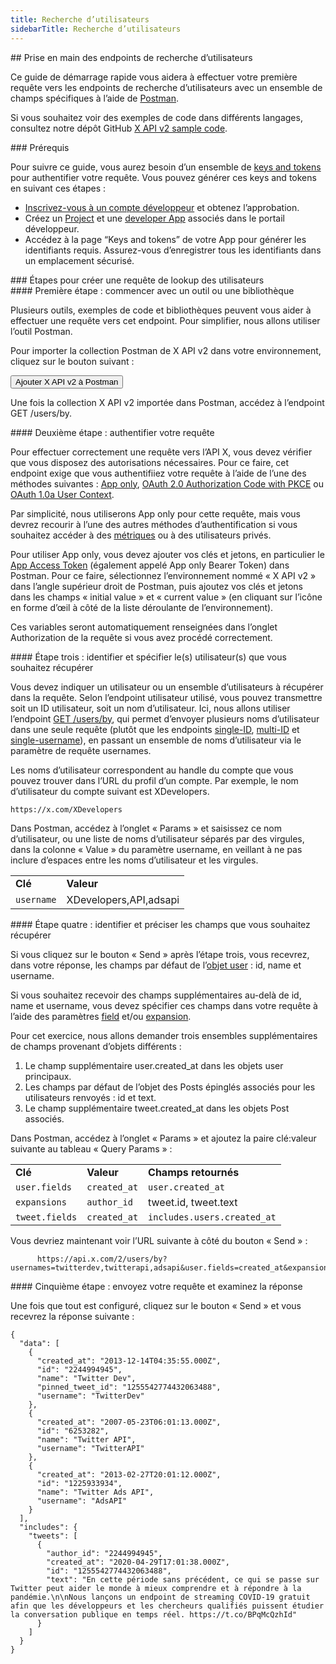 ```yaml
---
title: Recherche d’utilisateurs
sidebarTitle: Recherche d’utilisateurs
---
```



<div id="getting-started-with-the-users-lookup-endpoints">
  ## Prise en main des endpoints de recherche d’utilisateurs
</div>

Ce guide de démarrage rapide vous aidera à effectuer votre première requête vers les endpoints de recherche d’utilisateurs avec un ensemble de champs spécifiques à l’aide de [Postman](/fr/tutorials/postman-getting-started).

Si vous souhaitez voir des exemples de code dans différents langages, consultez notre dépôt GitHub [X API v2 sample code](https://github.com/xdevplatform/Twitter-API-v2-sample-code).

<Note>
  ### Prérequis

  Pour suivre ce guide, vous aurez besoin d’un ensemble de [keys and tokens](/fr/resources/fundamentals/authentication) pour authentifier votre requête. Vous pouvez générer ces keys and tokens en suivant ces étapes :

  * [Inscrivez-vous à un compte développeur](https://developer.x.com/en/apply-for-access) et obtenez l’approbation.
  * Créez un [Project](/fr/resources/fundamentals/projects) et une [developer App](/fr/resources/fundamentals/developer-apps) associés dans le portail développeur.
  * Accédez à la page “Keys and tokens” de votre App pour générer les identifiants requis. Assurez-vous d’enregistrer tous les identifiants dans un emplacement sécurisé.
</Note>

<div id="steps-to-build-a-users-lookup-request">
  ### Étapes pour créer une requête de lookup des utilisateurs
</div>

<div id="step-one-start-with-a-tool-or-library">
  #### Première étape : commencer avec un outil ou une bibliothèque
</div>

Plusieurs outils, exemples de code et bibliothèques peuvent vous aider à effectuer une requête vers cet endpoint. Pour simplifier, nous allons utiliser l’outil Postman.

Pour importer la collection Postman de X API v2 dans votre environnement, cliquez sur le bouton suivant :

<Button href="https://app.getpostman.com/run-collection/9956214-784efcda-ed4c-4491-a4c0-a26470a67400">
  Ajouter X API v2 à Postman
</Button>

Une fois la collection X API v2 importée dans Postman, accédez à l’endpoint GET /users/by.
 

<div id="step-two-authenticate-your-request">
  #### Deuxième étape : authentifier votre requête
</div>

Pour effectuer correctement une requête vers l’API X, vous devez vérifier que vous disposez des autorisations nécessaires. Pour ce faire, cet endpoint exige que vous authentifiiez votre requête à l’aide de l’une des méthodes suivantes : [App only](/fr/resources/fundamentals/authentication#app-only-authentication-and-oauth-2-0-bearer-token), [OAuth 2.0 Authorization Code with PKCE](fr/resources/fundamentals/authentication#oauth-2-0-authorization-code-flow-with-pkce-2) ou [OAuth 1.0a User Context](/fr/resources/fundamentals/authentication).

Par simplicité, nous utiliserons App only pour cette requête, mais vous devrez recourir à l’une des autres méthodes d’authentification si vous souhaitez accéder à des [métriques](/fr/x-api/fundamentals/metrics) ou à des utilisateurs privés.

Pour utiliser App only, vous devez ajouter vos clés et jetons, en particulier le [App Access Token](/fr/resources/fundamentals/authentication#using-and-generating-an-app-only-bearer-token) (également appelé App only Bearer Token) dans Postman. Pour ce faire, sélectionnez l’environnement nommé « X API v2 » dans l’angle supérieur droit de Postman, puis ajoutez vos clés et jetons dans les champs « initial value » et « current value » (en cliquant sur l’icône en forme d’œil à côté de la liste déroulante de l’environnement).

Ces variables seront automatiquement renseignées dans l’onglet Authorization de la requête si vous avez procédé correctement.
 

<div id="step-three-identify-and-specify-which-users-you-would-like-to-retrieve">
  #### Étape trois : identifier et spécifier le(s) utilisateur(s) que vous souhaitez récupérer
</div>

Vous devez indiquer un utilisateur ou un ensemble d’utilisateurs à récupérer dans la requête. Selon l’endpoint utilisateur utilisé, vous pouvez transmettre soit un ID utilisateur, soit un nom d’utilisateur. Ici, nous allons utiliser l’endpoint [GET /users/by](/fr/x-api/users/user-lookup-by-usernames), qui permet d’envoyer plusieurs noms d’utilisateur dans une seule requête (plutôt que les endpoints [single-ID](/fr/x-api/users/user-lookup-by-id), [multi-ID](/fr/x-api/users/user-lookup-by-ids) et [single-username](/fr/x-api/users/user-lookup-by-username)), en passant un ensemble de noms d’utilisateur via le paramètre de requête usernames.

Les noms d’utilisateur correspondent au handle du compte que vous pouvez trouver dans l’URL du profil d’un compte. Par exemple, le nom d’utilisateur du compte suivant est XDevelopers.

`https://x.com/XDevelopers`

Dans Postman, accédez à l’onglet « Params » et saisissez ce nom d’utilisateur, ou une liste de noms d’utilisateur séparés par des virgules, dans la colonne « Value » du paramètre username, en veillant à ne pas inclure d’espaces entre les noms d’utilisateur et les virgules.

|     |     |
| :--- | :--- |
| **Clé** | **Valeur** |
| `username` | XDevelopers,API,adsapi |

<div id="step-four-identify-and-specify-which-fields-you-would-like-to-retrieve">
  #### Étape quatre : identifier et préciser les champs que vous souhaitez récupérer
</div>

Si vous cliquez sur le bouton « Send » après l’étape trois, vous recevrez, dans votre réponse, les champs par défaut de l’[objet user](/fr/x-api/fundamentals/data-dictionary#user) : id, name et username.

Si vous souhaitez recevoir des champs supplémentaires au-delà de id, name et username, vous devez spécifier ces champs dans votre requête à l’aide des paramètres [field](/fr/x-api/fundamentals/fields) et/ou [expansion](/fr/x-api/fundamentals/expansions).

Pour cet exercice, nous allons demander trois ensembles supplémentaires de champs provenant d’objets différents :

1. Le champ supplémentaire user.created&#95;at dans les objets user principaux.
2. Les champs par défaut de l’objet des Posts épinglés associés pour les utilisateurs renvoyés : id et text.
3. Le champ supplémentaire tweet.created&#95;at dans les objets Post associés.
    

Dans Postman, accédez à l’onglet « Params » et ajoutez la paire clé:valeur suivante au tableau « Query Params » :

|     |     |     |
| :--- | :--- | :--- |
| **Clé** | **Valeur** | **Champs retournés** |
| `user.fields` | `created_at` | `user.created_at` |
| `expansions` | `author_id` | tweet.id, tweet.text |
| `tweet.fields` | `created_at` | `includes.users.created_at` |

Vous devriez maintenant voir l’URL suivante à côté du bouton « Send » :

```
      https://api.x.com/2/users/by?usernames=twitterdev,twitterapi,adsapi&user.fields=created_at&expansions=pinned_tweet_id&tweet.fields=author_id,created_at
```

<div id="step-five-make-your-request-and-review-your-response">
  #### Cinquième étape : envoyez votre requête et examinez la réponse
</div>

Une fois que tout est configuré, cliquez sur le bouton « Send » et vous recevrez la réponse suivante :

```
{
  "data": [
    {
      "created_at": "2013-12-14T04:35:55.000Z",
      "id": "2244994945",
      "name": "Twitter Dev",
      "pinned_tweet_id": "1255542774432063488",
      "username": "TwitterDev"
    },
    {
      "created_at": "2007-05-23T06:01:13.000Z",
      "id": "6253282",
      "name": "Twitter API",
      "username": "TwitterAPI"
    },
    {
      "created_at": "2013-02-27T20:01:12.000Z",
      "id": "1225933934",
      "name": "Twitter Ads API",
      "username": "AdsAPI"
    }
  ],
  "includes": {
    "tweets": [
      {
        "author_id": "2244994945",
        "created_at": "2020-04-29T17:01:38.000Z",
        "id": "1255542774432063488",
        "text": "En cette période sans précédent, ce qui se passe sur Twitter peut aider le monde à mieux comprendre et à répondre à la pandémie.\n\nNous lançons un endpoint de streaming COVID-19 gratuit afin que les développeurs et les chercheurs qualifiés puissent étudier la conversation publique en temps réel. https://t.co/BPqMcQzhId"
      }
    ]
  }
}
```